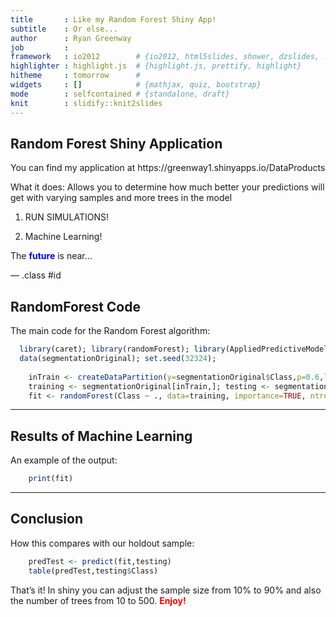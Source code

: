 ```yaml
---
title       : Like my Random Forest Shiny App!
subtitle    : Or else...
author      : Ryan Greenway
job         : 
framework   : io2012        # {io2012, html5slides, shower, dzslides, ...}
highlighter : highlight.js  # {highlight.js, prettify, highlight}
hitheme     : tomorrow      # 
widgets     : []            # {mathjax, quiz, bootstrap}
mode        : selfcontained # {standalone, draft}
knit        : slidify::knit2slides
---
```


## Random Forest Shiny Application

You can find my application at
https://greenway1.shinyapps.io/DataProducts

What it does: Allows you to determine how much better your
predictions will get with varying samples and more trees in the model


1. RUN SIMULATIONS!
 
2. Machine Learning!
 
 The <span style="color:blue; font-weight:bold">future</span> is near...

--- .class #id 

## RandomForest Code

The main code for the Random Forest algorithm:
```r
  library(caret); library(randomForest); library(AppliedPredictiveModeling);
  data(segmentationOriginal); set.seed(32324);
    
    inTrain <- createDataPartition(y=segmentationOriginal$Class,p=0.6,list=FALSE)
    training <- segmentationOriginal[inTrain,]; testing <- segmentationOriginal[-inTrain,];
    fit <- randomForest(Class ~ ., data=training, importance=TRUE, ntree=20)
```

---

## Results of Machine Learning

An example of the output:
```r
    print(fit)
```

---

## Conclusion

How this compares with our holdout sample:

```r
    predTest <- predict(fit,testing)
    table(predTest,testing$Class)
```

That's it!  In shiny you can adjust the sample size from 10% to 90%
and also the number of trees from 10 to 500. <span style="color:red; font-weight:bold">Enjoy!</span>
